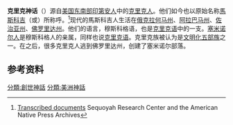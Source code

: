{{expand|time=2015-03-19T12:35:31+00:00}}
{{orphan|time=2015-03-19T12:35:31+00:00}}

'''克里克神话'''（{{lang-en|Creek mythology}}）源自[[美国南部|美国东南部]][[印第安人|印第安人]]中的[[克里克人_(印地安)|克里克人]]。他们如今也以原始名称[[克里克人_(印地安)|馬斯科吉]]（{{lang|en|Muscogee}}或{{lang|en|Muskogee}}）所称呼。<ref name="Transcribed documents">[http://anpa.ualr.edu/digital_library/Additional%20Texts%20-%20Yuchi%20.htm Transcribed documents] {{Wayback|url=http://anpa.ualr.edu/digital_library/Additional%20Texts%20-%20Yuchi%20.htm |date=20120213170748 }} Sequoyah Research Center and the American Native Press Archives</ref>现代的馬斯科吉人生活在[[俄克拉何马州|俄克拉何马州]]、[[阿拉巴马州|阿拉巴马州]]、[[佐治亚州|佐治亚州]]、[[佛罗里达州|佛罗里达州]]。他们的语言，穆斯科格语，也是[[克里克语|克里克语]]中的一支。[[塞米诺尔人|塞米诺尔人]]是穆斯科格人的亲属，同样也说[[克里克语|克里克语]]。克里克族被认为是[[文明化五部族|文明化五部族]]之一。在{{le|克里克战争|Creak War}}之后，很多克里克人逃到佛罗里达州，创建了塞米诺尔部落。

==参考资料==
{{reflist}}

[[分類:創世神話|分類:創世神話]]
[[分類:美洲神話|分類:美洲神話]]